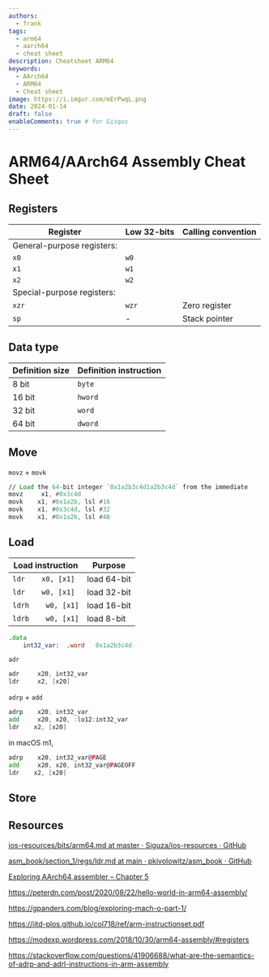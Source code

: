 ```yaml
---
authors:
  - frank
tags:
  - arm64
  - aarch64
  - cheat sheet
description: Cheatsheet ARM64
keywords:
  - AArch64 
  - ARM64
  - Cheat sheet
image: https://i.imgur.com/mErPwqL.png
date: 2024-01-14
draft: false
enableComments: true # for Gisqus
---
```


# ARM64/AArch64 Assembly Cheat Sheet

## Registers

| Register                   | Low 32-bits | Calling convention |
|----------------------------|-------------|--------------------|
| General-purpose registers: |
| `x0`                       | `w0`        |                    |
| `x1`                       | `w1`        |                    |
| `x2`                       | `w2`        |                    |
| Special-purpose registers: |
| `xzr`                      | `wzr`       | Zero register      |
| `sp`                       | -           | Stack pointer      |
<!--truncate-->

## Data type

| Definition size | Definition instruction |
|-----------------|------------------------|
| 8 bit           | `byte`                 |
| 16 bit          | `hword`                |
| 32 bit          | `word`                 |
| 64 bit          | `dword`                |

## Move

`movz` + `movk`

```asm
// Load the 64-bit integer `0x1a2b3c4d1a2b3c4d` from the immediate
movz     x1, #0x3c4d
movk    x1, #0x1a2b, lsl #16
movk    x1, #0x3c4d, lsl #32
movk    x1, #0x1a2b, lsl #48
```

## Load
 
| Load instruction   | Purpose     |
|--------------------|-------------|
| `ldr    x0, [x1]`  | load 64-bit |
| `ldr    w0, [x1]`  | load 32-bit |
| `ldrh    w0, [x1]` | load 16-bit |
| `ldrb    w0, [x1]` | load 8-bit  |

```asm
.data
    int32_var:  .word   0x1a2b3c4d
```

`adr`

```asm
adr	    x20, int32_var
ldr     x2, [x20]
```

`adrp` + `add`

```asm
adrp	x20, int32_var
add     x20, x20, :lo12:int32_var
ldr    x2, [x20]
```

in macOS m1,

```asm
adrp	x20, int32_var@PAGE
add     x20, x20, int32_var@PAGEOFF
ldr    x2, [x20]
```

## Store

## Resources

[ios-resources/bits/arm64.md at master · Siguza/ios-resources · GitHub](https://github.com/Siguza/ios-resources/blob/master/bits/arm64.md)

[asm_book/section_1/regs/ldr.md at main · pkivolowitz/asm_book · GitHub](https://github.com/pkivolowitz/asm_book/blob/main/section_1/regs/ldr.md)

[Exploring AArch64 assembler – Chapter 5](https://thinkingeek.com/2016/11/13/exploring-aarch64-assembler-chapter-5/)

https://peterdn.com/post/2020/08/22/hello-world-in-arm64-assembly/

https://gpanders.com/blog/exploring-mach-o-part-1/

https://iitd-plos.github.io/col718/ref/arm-instructionset.pdf

https://modexp.wordpress.com/2018/10/30/arm64-assembly/#registers

https://stackoverflow.com/questions/41906688/what-are-the-semantics-of-adrp-and-adrl-instructions-in-arm-assembly